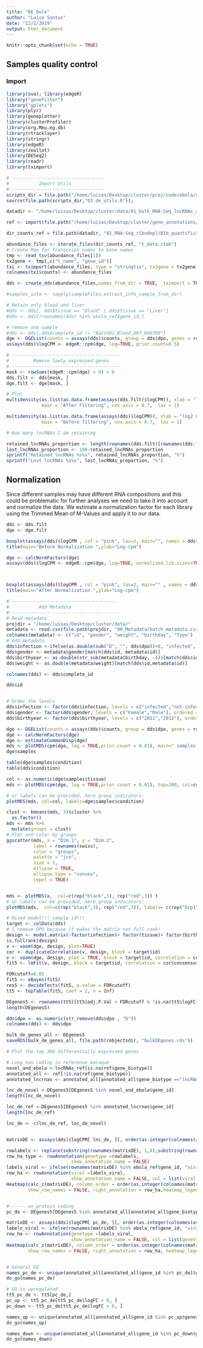 ```yaml
---
title: "DE_bulk"
author: "Luisa Santus"
date: "12/2/2019"
output: html_document
---
```


```r
knitr::opts_chunk$set(echo = TRUE)
```

## Samples quality control 

### Import
```r
library(sva); library(edgeR)
library("genefilter")
library("gplots")
library(plyr)
library(geneplotter)
library(clusterProfiler)
library(org.Mmu.eg.db)
library(rtracklayer)
library(stringr)
library(edgeR)
library(zeallot)
library(DESeq2)
library(readr)
library(tximport)

# ----------------------------------
#           Import Utils 
# ----------------------------------
scripts_dir = file.path("/home/luisas/Desktop/cluster/proj/code/ebola/analysis/utils/")
source(file.path(scripts_dir,"03_de_utils.R"));

datadir <- "/home/luisas/Desktop/cluster/data/01_bulk_RNA-Seq_lncRNAs_annotation/"

ref <- import(file.path("/home/luisas/Desktop/cluster/gene_annotations/ensembl_release100/rheMac10/Macaca_mulatta.Mmul_10.100.gtf"))

dir_counts_ref = file.path(datadir, "02_RNA-Seq_ribodepl/01b_quantification_qc")

abundance_files <- iterate_files(dir_counts_ref, "t_data.ctab")
# Create Map for Transcript names to Gene names 
tmp <- read_tsv(abundance_files[1])
tx2gene <- tmp[,c("t_name", "gene_id")]
txi <- tximport(abundance_files, type = "stringtie", tx2gene = tx2gene)
colnames(txi$counts) <- abundance_files

dds <- create_dds(abundance_files,names_from_dir = TRUE,  tximport = TRUE, tx_obj = txi)
```



```r
#samples_info <- sapply(sampleFiles,extract_info_sample_from_dir)

# Retain only blood and liver
#dds <- dds[, dds$tissue == "Blood" | dds$tissue == "Liver"]
#dds <- dds[!rownames(dds) %in% ebola_ref$gene_id,]

# remove one sample
#dds <- dds[,dds$complete_id != "Batch01_Blood_D07_RA0700"]
dge <- DGEList(counts = assays(dds)$counts, group = dds$dpo, genes = rownames(dds), samples = colData(dds))
assays(dds)$logCPM <- edgeR::cpm(dge, log=TRUE, prior.count=0.5)
```

```r
# ----------------------------------------
#         Remove lowly expressed genes 
# ----------------------------------------
mask <- rowSums(edgeR::cpm(dge) > 0) > 0
dds.filt <- dds[mask, ]
dge.filt <- dge[mask, ]

# Plot 
multidensity(as.list(as.data.frame(assays(dds.filt)$logCPM)), xlab = "log2 CPM", legend = NULL,
             main = "After Filtering", cex.axis = 0.7,  las = 1)

multidensity(as.list(as.data.frame(assays(dds)$logCPM)), xlab = "log2 CPM", legend = NULL,
             main = "Before filtering", cex.axis = 0.7,  las = 1)

# How many lncRNAs I am retaining 

retained_lncRNAs_proportion <- length(rownames(dds.filt)[rownames(dds.filt) %in% lncRNAs_ref$gene_id])/length(unique(lncRNAs_ref$gene_id))*100
lost_lncRNAs_proportion <- 100-retained_lncRNAs_proportion
sprintf("Retained lncRNAs %s%s", retained_lncRNAs_proportion, "%")
sprintf("Lost lncRNAs %s%s", lost_lncRNAs_proportion, "%")

```

## Normalization

Since different samples may have different RNA compositions and this could be problematic for further analyses we need to take it into account and normalize the data.
We estimate a normalization factor for each library using the Trimmed Mean of M-Values and apply it to our data.

```r

dds <- dds.filt
dge <- dge.filt

boxplot(assays(dds)$logCPM , col = "pink", las=2, main="", names = dds$id)
title(main="Before Normalization ",ylab="Log-cpm")

dge <- calcNormFactors(dge) 
assays(dds)$logCPM <- edgeR::cpm(dge, log=TRUE, normalized.lib.sizes=TRUE, prior.count=0.25)



boxplot(assays(dds)$logCPM , col = "pink", las=2, main="" , names = dds$id)
title(main="After Normalization ",ylab="Log-cpm")

```

```r

# ---------------------------------------
#           Add Metadata
#-----------------------------------------
# Read metadata 
projdir = "/home/luisas/Desktop/cluster/data/"
metadata <- read.csv(file.path(projdir, "00_Metadata/batch_metadata.csv"), header = FALSE)
colnames(metadata) <- c("id", "gender", "weight", "birthday", "Type")
# Add metadata 
dds$infection <-ifelse(as.double(sub("D", "", dds$dpo))>0, "infected", "not-infected")
dds$gender <- metadata$gender[match(dds$id, metadata$id)]
dds$birthyear <- as.double(str_sub(metadata$birthday, -4))[match(dds$id,metadata$id)]
dds$weight <- as.double(metadata$weight)[match(dds$id,metadata$id)]

colnames(dds) <- dds$complete_id

dds$id


# Order the levels
dds$infection <- factor(dds$infection, levels = c("infected","not-infected"), ordered = TRUE )
dds$gender <- factor(dds$gender, levels = c("Female","Male"), ordered = TRUE )
dds$birthyear <- factor(dds$birthyear, levels = c("2011","2012"), ordered = TRUE )

dge <- DGEList(counts = assays(dds)$counts, group = dds$dpo, genes = rownames(dds), samples = colData(dds))
dge <- calcNormFactors(dge) 
dge <- estimateCommonDisp(dge)
mds <- plotMDS(cpm(dge, log = TRUE,prior.count = 0.01), main=" samples on genes CPM", top=50,  gene.selection="common",col=, labels=dge$samples$condition)
dge$samples

table(dge$samples$condition)
table(dds$condition)

col <- as.numeric(dge$samples$tissue)
mds <- plotMDS(cpm(dge, log = TRUE,prior.count = 0.01), top=200, col=col)

# or labels can be provided, here group indicators:
plotMDS(mds, col=col, labels=dge$samples$condition)
```

```r
clust <- kmeans(mds, 3)$cluster %>%
  as.factor()
mds <- mds %>%
  mutate(groups = clust)
# Plot and color by groups
ggscatter(mds, x = "Dim.1", y = "Dim.2", 
          label = rownames(swiss),
          color = "groups",
          palette = "jco",
          size = 1, 
          ellipse = TRUE,
          ellipse.type = "convex",
          repel = TRUE)


mds <- plotMDS(x,  col=c(rep("black",3), rep("red",3)) )
# or labels can be provided, here group indicators:
plotMDS(mds,  col=c(rep("black",3), rep("red",3)), labels= c(rep("Grp1",3), rep("Grp2",3)))
```




```r
# Mixed model!!! sample id!!!
target <- colData(dds)
# I remove DPO because it makes the matrix not full rank!
design <- model.matrix(~factor(infection)+ factor(tissue)+ factor(birthyear)+ factor(gender), target) 
is.fullrank(design)
v <- voom(dge, design, plot=TRUE)
cor <- duplicateCorrelation(v, design, block = target$id)
v <- voom(dge, design, plot = TRUE, block = target$id, correlation = cor$consensus)
fit5 <- lmFit(v, design, block = target$id, correlation = cor$consensus)

FDRcutoff=0.05
fit5 <- eBayes(fit5)
res5 <- decideTests(fit5, p.value = FDRcutoff)
tt5 <- topTable(fit5, coef = 2, n = Inf)

DEgenes5 <- rownames(tt5)[tt5$adj.P.Val < FDRcutoff & !is.na(tt5$logFC)]
length(DEgenes5)

dds$dpo <- as.numeric(str_remove(dds$dpo , "D"))
colnames(dds) <- dds$dpo 

bulk_de_genes_all <- DEgenes5
saveRDS(bulk_de_genes_all, file.path(robjectsdir, "bulkDEgenes.rds"))
```


```r
# Plot the top 300 differentially expressed genes 

# Long non coding in reference macaque 
novel_and_ebola <-lncRNAs_ref[is.na(ref$gene_biotype)]
annotated_all <- ref[!is.na(ref$gene_biotype)]
annotated_lncrnas <- annotated_all[annotated_all$gene_biotype =="lncRNA"]

lnc_de_novel <-DEgenes5[DEgenes5 %in% novel_and_ebola$gene_id]
length(lnc_de_novel)

lnc_de_ref <-DEgenes5[DEgenes5 %in% annotated_lncrnas$gene_id]
length(lnc_de_ref)

lnc_de <- c(lnc_de_ref, lnc_de_novel)


matrixDE <- assays(dds)$logCPM[ lnc_de, ][, order(as.integer(colnames(assay(dds)[ lnc_de, ])))]

rowlabels <- replace(substring(rownames(matrixDE), 1,4),substring(rownames(matrixDE), 1,4) %in% substr(ebola_ref$gene_id, 1,4), NA)
row_ha_type <- rowAnnotation(genetype =rowlabels,
                        show_annotation_name = FALSE)
labels_viral <- ifelse(rownames(matrixDE) %in% ebola_ref$gene_id, "viralRNA", "na")
row_ha <- rowAnnotation(viral =labels_viral,
                        show_annotation_name = FALSE, col = list(viral = c("na" = "white", viralRNA = "darkred")))
Heatmap(calc_z(matrixDE), column_order = order(as.integer(colnames(matrixDE))),
        show_row_names = FALSE, right_annotation = row_ha,heatmap_legend_param = list(title = "Z-Score"))


#------ on protein coding
pc_de <- DEgenes5[DEgenes5 %in% annotated_all[annotated_all$gene_biotype == "protein_coding",]$gene_id]

matrixDE <- assays(dds)$logCPM[ pc_de, ][, order(as.integer(colnames(assay(dds)[ pc_de, ])))]
labels_viral <- ifelse(rownames(matrixDE) %in% ebola_ref$gene_id, "viralRNA", "na")
row_ha <- rowAnnotation(genetype =labels_viral,
                        show_annotation_name = FALSE, col = list(genetype = c("na" = "white", viralRNA = "orange")))
Heatmap(calc_z(matrixDE), column_order = order(as.integer(colnames(matrixDE))),
        show_row_names = FALSE, right_annotation = row_ha, heatmap_legend_param = list(title = "Z-Score") )


# General GO 
names_pc_de <- unique(annotated_all[annotated_all$gene_id %in% pc_de]$gene_name)
do_go(names_pc_de)

# GO in upregulated 
tt5_pc_de <- tt5[pc_de,]
pc_up <- tt5_pc_de[tt5_pc_de$logFC > 0, ]
pc_down <- tt5_pc_de[tt5_pc_de$logFC < 0, ]

names_up <- unique(annotated_all[annotated_all$gene_id %in% pc_up$genes]$gene_name)
do_go(names_up)

names_down <- unique(annotated_all[annotated_all$gene_id %in% pc_down$genes]$gene_name)
do_go(names_down)

```














